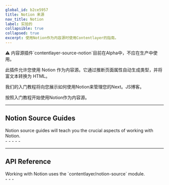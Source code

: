 ```yaml
---
global_id: b2ce5957
title: Notion 来源
nav_title: Notion
label: 实验的
collapsible: true
collapsed: true
excerpt: 使用Notion作为内容源时使用Contentlayer的指南。
---
```


<div className="rounded-md border border-orange-200 bg-orange-100 px-6 dark:border-orange-500/50 dark:bg-orange-500/20">
  ⚠ 内容源插件`contentlayer-source-notion`目前在Alpha中，不应在生产中使用。
</div>

此插件允许您使用 Notion 作为内容源。它通过推断页面属性自动生成类型，并将富文本转换为 HTML。

<div className="mt-8 grid gap-6 md:grid-cols-2">
  <Card title="入门" icon="rocket" link={{ url: '/docs/sources/notion/getting-started', label: '跳进去' }}>
    我们的入门教程将向您展示如何使用Notion来管理您的Next。JS博客。
  </Card>
  <div className="mt-2">
    <p>按照入门教程开始使用Notion作为内容源。</p>
  </div>
</div>

---

## Notion Source Guides

<div className="-mt-4 grid gap-6 md:grid-cols-2">
  <div>Notion source guides will teach you the crucial aspects of working with Notion.</div>
  <div>
    - <ChevronLink label="Getting started" url="/docs/sources/notion/getting-started" />
    - <ChevronLink label="Configure databases" url="/docs/sources/notion/configure-databases" />
    - <ChevronLink label="Configure properties" url="/docs/sources/notion/configure-properties" />
    - <ChevronLink label="Configure renderer" url="/docs/sources/notion/configure-renderer" />
    - <ChevronLink label="Working with Images" url="/docs/sources/notion/images" />
  </div>
</div>

---

## API Reference

<div className="-mt-4 grid gap-6 md:grid-cols-2">
  <div>
    Working with Notion uses the `contentlayer/notion-source` module.
    <ChevronLink label="Full technical reference" url="/docs/reference/source-notion" />
  </div>
  <div>
    - <ChevronLink label="makeSource" url="/docs/reference/source-notion/make-source" />
    - <ChevronLink label="defineDatabase" url="/docs/reference/source-notion/define-database" />
    - <ChevronLink label="Properties reference" url="/docs/reference/source-notion/properties" />
  </div>
</div>
